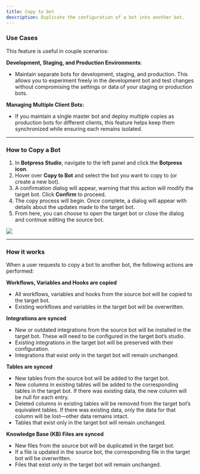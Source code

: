 ```yaml
---
title: Copy to bot
description: Duplicate the configuration of a bot into another bot.
---
```



### Use Cases

This feature is useful in couple scenarios:

**Development, Staging, and Production Environments**:

* Maintain separate bots for development, staging, and production. This allows you to experiment freely in the development bot and test changes without compromising the settings or data of your staging or production bots.

**Managing Multiple Client Bots:**

* If you maintain a single master bot and deploy multiple copies as production bots for different clients, this feature helps keep them synchronized while ensuring each remains isolated.

***

### How to Copy a Bot

1. In **Botpress Studio**, navigate to the left panel and click the **Botpress icon**.
2. Hover over **Copy to Bot** and select the bot you want to copy to (or create a new bot).
3. A confirmation dialog will appear, warning that this action will modify the target bot. Click **Confirm** to proceed.
4. The copy process will begin. Once complete, a dialog will appear with details about the updates made to the target bot.
5. From here, you can choose to open the target bot or close the dialog and continue editing the source bot.

<img src="./copy-to-bot.png" />

***

### How it works

When a user requests to copy a bot to another bot, the following actions are performed:

**Workflows, Variables and Hooks are copied**

* All workflows, variables and hooks from the source bot will be copied to the target bot.
* Existing workflows and variables in the target bot will be overwritten.

**Integrations are synced**

* New or outdated integrations from the source bot will be installed in the target bot. These will need to be configured in the target bot’s studio.
* Existing integrations in the target bot will be preserved with their configuration.
* Integrations that exist only in the target bot will remain unchanged.

**Tables are synced**

* New tables from the source bot will be added to the target bot.
* New columns in existing tables will be added to the corresponding tables in the target bot. If there was existing data, the new column will be null for each entry.
* Deleted columns in existing tables will be removed from the target bot’s equivalent tables. If there was existing data, only the data for that column will be lost—other data remains intact.
* Tables that exist only in the target bot will remain unchanged.

**Knowledge Base (KB) Files are synced**

* New files from the source bot will be duplicated in the target bot.
* If a file is updated in the source bot, the corresponding file in the target bot will be overwritten.
* Files that exist only in the target bot will remain unchanged.
